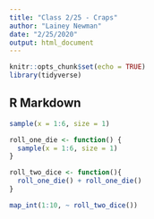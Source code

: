 ```yaml
---
title: "Class 2/25 - Craps"
author: "Lainey Newman"
date: "2/25/2020"
output: html_document
---
```


```r
knitr::opts_chunk$set(echo = TRUE)
library(tidyverse)
```

## R Markdown

```r
sample(x = 1:6, size = 1)

roll_one_die <- function() {
  sample(x = 1:6, size = 1)
}

roll_two_dice <- function(){
  roll_one_die() + roll_one_die()
}

map_int(1:10, ~ roll_two_dice())




```
